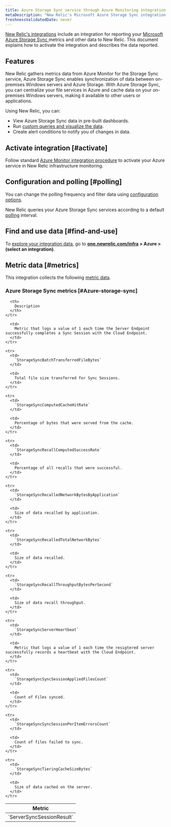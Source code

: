```yaml
---
title: Azure Storage Sync service through Azure Monitoring integration
metaDescription: "New Relic's Microsoft Azure Storage Sync integration: what data it reports and how to enable it."
freshnessValidatedDate: never
---
```


[New Relic's integrations](/docs/infrastructure/integrations-getting-started/getting-started/introduction-infrastructure-integrations) include an integration for reporting your [Microsoft Azure Storage Sync ](https://azure.microsoft.com/en-us/services/storagesync/) metrics and other data to New Relic. This document explains how to activate the integration and describes the data reported.

## Features

New Relic gathers metrics data from Azure Monitor for the Storage Sync service, Azure Storage Sync enables synchronization of data between on-premises Windows servers and Azure Storage. With Azure Storage Sync, you can centralize your file services in Azure and cache data on your on-premises Windows servers, making it available to other users or applications.

Using New Relic, you can:

* View Azure Storage Sync data in pre-built dashboards.
* Run [custom queries and visualize the data](/docs/infrastructure/integrations-getting-started/getting-started/use-integration-data-new-relic-insights).
* Create alert conditions to notify you of changes in data.

## Activate integration [#activate]

Follow standard [Azure Monitor integration procedure](/docs/infrastructure/microsoft-azure-integrations/azure-integrations-list/azure-monitor) to activate your Azure service in New Relic infrastructure monitoring.

## Configuration and polling [#polling]

You can change the polling frequency and filter data using [configuration options](/docs/infrastructure/microsoft-azure-integrations/azure-integrations-list/azure-monitor/#settings).

New Relic queries your Azure Storage Sync services according to a default [polling](/docs/infrastructure/microsoft-azure-integrations/azure-integrations-list/azure-monitor/#settings) interval.

## Find and use data [#find-and-use]

To [explore your integration data](/docs/infrastructure/integrations/find-use-infrastructure-integration-data), go to **[one.newrelic.com/infra](https://one.newrelic.com/infra) > Azure > (select an integration)**.

## Metric data [#metrics]

This integration collects the following [metric data](/docs/infrastructure/integrations-getting-started/getting-started/understand-integration-data-data-types#metric).

### Azure Storage Sync metrics [#Azure-storage-sync]

<table>
  <thead>
    <tr>
      <th style={{ width: "300px" }}>
        Metric
      </th>

      <th>
        Description
      </th>
    </tr>
  </thead>

  <tbody>
    <tr>
      <td>
        `ServerSyncSessionResult`
      </td>

      <td>
        Metric that logs a value of 1 each time the Server Endpoint successfully completes a Sync Session with the Cloud Endpoint.
      </td>
    </tr>

    <tr>
      <td>
        `StorageSyncBatchTransferredFileBytes`
      </td>

      <td>
        Total file size transferred for Sync Sessions.
      </td>
    </tr>

    <tr>
      <td>
        `StorageSyncComputedCacheHitRate`
      </td>

      <td>
        Percentage of bytes that were served from the cache.
      </td>
    </tr>

    <tr>
      <td>
        `StorageSyncRecallComputedSuccessRate`
      </td>

      <td>
        Percentage of all recalls that were successful.
      </td>
    </tr>

    <tr>
      <td>
        `StorageSyncRecalledNetworkBytesByApplication`
      </td>

      <td>
        Size of data recalled by application.
      </td>
    </tr>

    <tr>
      <td>
        `StorageSyncRecalledTotalNetworkBytes`
      </td>

      <td>
        Size of data recalled.
      </td>
    </tr>

    <tr>
      <td>
        `StorageSyncRecallThroughputBytesPerSecond`
      </td>

      <td>
        Size of data recall throughput.
      </td>
    </tr>

    <tr>
      <td>
        `StorageSyncServerHeartbeat`
      </td>

      <td>
        Metric that logs a value of 1 each time the resigtered server successfully records a heartbeat with the Cloud Endpoint.
      </td>
    </tr>

    <tr>
      <td>
        `StorageSyncSyncSessionAppliedFilesCount`
      </td>

      <td>
        Count of Files synced.
      </td>
    </tr>

    <tr>
      <td>
        `StorageSyncSyncSessionPerItemErrorsCount`
      </td>

      <td>
        Count of files failed to sync.
      </td>
    </tr>

    <tr>
      <td>
        `StorageSyncTieringCacheSizeBytes`
      </td>

      <td>
        Size of data cached on the server.
      </td>
    </tr>
  </tbody>
</table>
